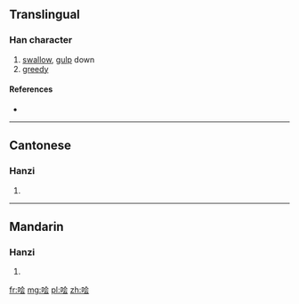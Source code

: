 {{also|噲}}
==Translingual==

===Han character===
{{Han char|rn=30|rad=口|as=06|sn=9|four=|canj=口人一戈 (ROMI)|ids=⿰[[口]][[会]]}}

# [[swallow]], [[gulp]] down
# [[greedy]]

====References====
* {{Han ref|kx=0189.271|hdz=10619.020|uh=54D9|ud=21721}}

----

==Cantonese==

===Hanzi===
{{yue-hanzi|jyut=faai3|y=faai3|tra=噲}}

# {{defn|lang=yue|sort=口06}}

----

==Mandarin==

===Hanzi===
{{cmn-hanzi|tra=噲|pin=[[kuài]] ([[kuai4]]), [[yùn]] ([[yun4]])|wg=k'uai<sup>4</sup>, yün<sup>4</sup>}}

# {{defn|lang=cmn|sort=口06}}

[[fr:哙]]
[[mg:哙]]
[[pl:哙]]
[[zh:哙]]